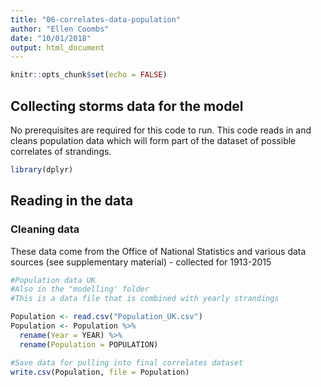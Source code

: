 ```yaml
---
title: "06-correlates-data-population"
author: "Ellen Coombs"
date: "10/01/2018"
output: html_document
---
```


```r
knitr::opts_chunk$set(echo = FALSE)
```

## Collecting storms data for the model 
No prerequisites are required for this code to run. This code reads in and cleans population data which will form part of the dataset of possible correlates of strandings. 

```r
library(dplyr)
```

## Reading in the data
### Cleaning data 
These data come from the Office of National Statistics and various data sources (see supplementary material) - collected for 1913-2015
```r
#Population data UK
#Also in the "modelling' folder 
#This is a data file that is combined with yearly strandings 

Population <- read.csv("Population_UK.csv")
Population <- Population %>%
  rename(Year = YEAR) %>%
  rename(Population = POPULATION)

#Save data for pulling into final correlates dataset 
write.csv(Population, file = Population)

```

